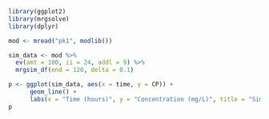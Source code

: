 
```r
library(ggplot2)
library(mrgsolve)
library(dplyr)
```

```r
mod <- mread("pk1", modlib())
```

```r
sim_data <- mod %>%
  ev(amt = 100, ii = 24, addl = 9) %>%
  mrgsim_df(end = 120, delta = 0.1)
```

```r
p <- ggplot(sim_data, aes(x = time, y = CP)) +
      geom_line() +
      labs(x = "Time (hours)", y = "Concentration (mg/L)", title = "Simulation Results")
p
```


